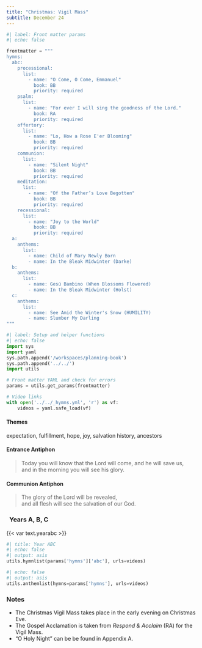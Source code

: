 ```yaml
---
title: "Christmas: Vigil Mass"
subtitle: December 24
---
```


```python
#| label: Front matter params
#| echo: false

frontmatter = """
hymns:
  abc:
    processional:
      list:
        - name: "O Come, O Come, Emmanuel"
          book: BB
          priority: required
    psalm:
      list:
        - name: "For ever I will sing the goodness of the Lord."
          book: RA
          priority: required
    offertory:
      list:
        - name: "Lo, How a Rose E'er Blooming"
          book: BB
          priority: required
    communion:
      list:
        - name: "Silent Night"
          book: BB
          priority: required
    meditation:
      list:
        - name: "Of the Father’s Love Begotten"
          book: BB
          priority: required
    recessional:
      list:
        - name: "Joy to the World"
          book: BB
          priority: required
  a:
    anthems:
      list:
        - name: Child of Mary Newly Born
        - name: In the Bleak Midwinter (Darke)
  b:
    anthems:
      list:
        - name: Gesú Bambino (When Blossoms Flowered)
        - name: In the Bleak Midwinter (Holst)
  c:
    anthems:
      list:
        - name: See Amid the Winter's Snow (HUMILITY)
        - name: Slumber My Darling
"""
```

```python
#| label: Setup and helper functions
#| echo: false
import sys
import yaml
sys.path.append('/workspaces/planning-book')
sys.path.append('../../')
import utils

# Front matter YAML and check for errors
params = utils.get_params(frontmatter)

# Video links
with open('../../_hymns.yml', 'r') as vf:
    videos = yaml.safe_load(vf)
```

::: red
#### **Themes**
:::

expectation, fulfillment, hope, joy, salvation history, ancestors

::: red
#### **Entrance Antiphon**
:::

> Today you will know that the Lord will come, and he will save us,  
> and in the morning you will see his glory.

::: red
#### **Communion Antiphon**
:::

> The glory of the Lord will be revealed,  
> and all flesh will see the salvation of our God.

::: titlered
###   Years A, B, C
:::

{{< var text.yearabc >}}

```python
#| title: Year ABC
#| echo: false
#| output: asis
utils.hymnlist(params['hymns']['abc'], urls=videos)
```

```python
#| echo: false
#| output: asis
utils.anthemlist(hymns=params['hymns'], urls=videos)
```

::: red
### Notes
:::

-   The Christmas Vigil Mass takes place in the early evening on Christmas Eve.
-   The Gospel Acclamation is taken from *Respond & Acclaim* (RA) for the Vigil Mass.
-   "O Holy Night" can be be found in Appendix A.